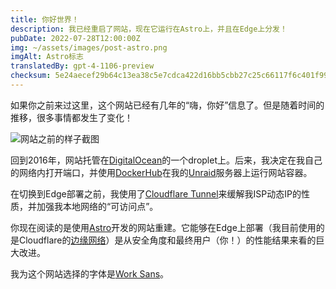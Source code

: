```yaml
---
title: 你好世界！
description: 我已经重启了网站，现在它运行在Astro上，并且在Edge上分发！
pubDate: 2022-07-28T12:00:00Z
img: ~/assets/images/post-astro.png
imgAlt: Astro标志
translatedBy: gpt-4-1106-preview
checksum: 5e24aecef29b64c13ea38c5e7cdca422d16bb5cbb27c25c66117f6c401f99b99
---
```



如果你之前来过这里，这个网站已经有几年的“嗨，你好”信息了。但是随着时间的推移，很多事情都发生了变化！

<Image src={OldWebsiteImage} alt="网站之前的样子截图" format="webp" />

回到2016年，网站托管在[DigitalOcean](https://digitalocean.com)的一个droplet上。后来，我决定在我自己的网络内打开端口，并使用[DockerHub](https://hub.docker.com/r/barrenechea/barrenechea-website)在我的[Unraid](https://unraid.net/zh)服务器上运行网站容器。

在切换到Edge部署之前，我使用了[Cloudflare Tunnel](https://www.cloudflare.com/zh-cn/products/tunnel/)来缓解我ISP动态IP的性质，并加强我本地网络的“可访问点”。

你现在阅读的是使用[Astro](https://astro.build/zh-cn/)开发的网站重建。它能够在Edge上部署（我目前使用的是Cloudflare的[边缘网络](https://www.cloudflare.com/zh-cn/learning/cdn/glossary/edge-server/)）是从安全角度和最终用户（你！）的性能结果来看的巨大改进。

我为这个网站选择的字体是[Work Sans](https://fonts.google.com/specimen/Work+Sans)。
